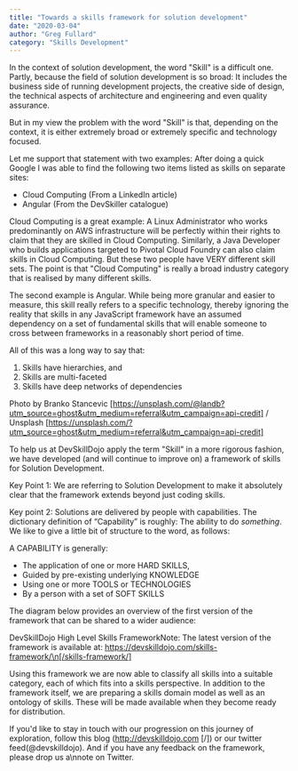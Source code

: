 ```yaml
---
title: "Towards a skills framework for solution development"
date: "2020-03-04"
author: "Greg Fullard"
category: "Skills Development"
---
```

In the context of solution development, the word "Skill" is a difficult one.
Partly, because the field of solution development is so broad: It includes the
business side of running development projects, the creative side of design, the
technical aspects of architecture and engineering and even quality assurance.

But in my view the problem with the word "Skill" is that, depending on the
context, it is either extremely broad or extremely specific and technology
focused.

Let me support that statement with two examples: After doing a quick Google I
was able to find the following two items listed as skills on separate sites:

* Cloud Computing (From a LinkedIn article)
* Angular (From the DevSkiller catalogue)

Cloud Computing is a great example: A Linux Administrator who works
predominantly on AWS infrastructure will be perfectly within their rights to
claim that they are skilled in Cloud Computing. Similarly, a Java Developer who
builds applications targeted to Pivotal Cloud Foundry can also claim skills in
Cloud Computing. But these two people have VERY different skill sets. The point
is that "Cloud Computing" is really a broad industry category that is realised
by many different skills.

The second example is Angular. While being more granular and easier to measure,
this skill really refers to a specific technology, thereby ignoring the reality
that skills in any JavaScript framework have an assumed dependency on a set of
fundamental skills that will enable someone to cross between frameworks in a
reasonably short period of time. 

All of this was a long way to say that:

1. Skills have hierarchies, and
2. Skills are multi-faceted
3. Skills have deep networks of dependencies

Photo by Branko Stancevic
[https://unsplash.com/@landb?utm_source=ghost&utm_medium=referral&utm_campaign=api-credit] 
/ Unsplash
[https://unsplash.com/?utm_source=ghost&utm_medium=referral&utm_campaign=api-credit]

To help us at DevSkillDojo apply the term "Skill" in a more rigorous fashion, we
have developed (and will continue to improve on) a framework of skills for
Solution Development.

Key Point 1: We are referring to Solution Development to make it absolutely
clear that the framework extends beyond just coding skills.

Key point 2: Solutions are delivered by people with capabilities. The dictionary
definition of “Capability” is roughly: The ability to do *something*. We like to
give a little bit of structure to the word, as follows:

A CAPABILITY is generally:

* The application of one or more HARD SKILLS,
* Guided by pre-existing underlying KNOWLEDGE
* Using one or more TOOLS or TECHNOLOGIES
* By a person with a set of SOFT SKILLS

The diagram below provides an overview of the first version of the framework
that can be shared to a wider audience:

DevSkillDojo High Level Skills FrameworkNote: The latest version of the
framework is available at: https://devskilldojo.com/skills-framework/\n[/skills-framework/]

Using this framework we are now able to classify all skills into a suitable 
category, each of which fits into a skills perspective. In addition to the
framework itself, we are preparing a skills domain model as well as an ontology
of skills. These will be made available when they become ready for distribution.

If you'd like to stay in touch with our progression on this journey of
exploration, follow this blog (http://devskilldojo.com [/]) or our twitter feed(@devskilldojo). 
And if you have any feedback on the framework, please drop us a\nnote on Twitter.
           